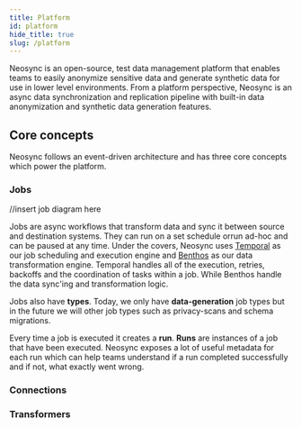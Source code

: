 ```yaml
---
title: Platform
id: platform
hide_title: true
slug: /platform
---
```



<DocPageHeader title="Platform Overview" />

Neosync is an open-source, test data management platform that enables teams to easily anonymize sensitive data and generate synthetic data for use in lower level environments. From a platform perspective, Neosync is an async data synchronization and replication pipeline with built-in data anonymization and synthetic data generation features.

<HeroImage />

## Core concepts

Neosync follows an event-driven architecture and has three core concepts which power the platform.

### Jobs

//insert job diagram here

Jobs are async workflows that transform data and sync it between source and destination systems. They can run on a set schedule orrun ad-hoc and can be paused at any time. Under the covers, Neosync uses [Temporal](https://github.com/temporalio/temporal) as our job scheduling and execution engine and [Benthos](https://github.com/benthosdev/benthos) as our data transformation engine. Temporal handles all of the execution, retries, backoffs and the coordination of tasks within a job. While Benthos handle the data sync'ing and transformation logic.

Jobs also have <strong>types</strong>. Today, we only have <strong>data-generation</strong> job types but in the future we will other job types such as privacy-scans and schema migrations.

Every time a job is executed it creates a <strong>run</strong>. <strong>Runs</strong> are instances of a job that have been executed. Neosync exposes a lot of useful metadata for each run which can help teams understand if a run completed successfully and if not, what exactly went wrong.

### Connections

### Transformers
